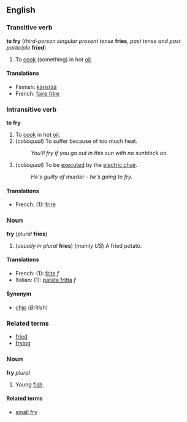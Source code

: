 ==English==
===Transitive verb===
'''to fry''' (''third-person singular present tense'' '''fries''', ''past tense and past participle'' '''fried''')

#To [[cook]] (something) in hot [[oil]].

====Translations====
*Finnish: [[käristää]]
*French: [[faire frire]]

===Intransitive verb===
'''to fry'''
#To [[cook]] in hot [[oil]].
#(''colloquial'') To suffer because of too much heat.
#:''You'll fry if you go out in this sun with no sunblock on.''
#(''colloquial'') To be [[execute]]d by the [[electric chair]].
#:''He's guilty of murder - he's going to fry.''

====Translations====
*French: (1): [[frire]]

===Noun===
'''fry''' (''plural'' '''fries''')

#(''usually in plural'' '''fries''') (''mainly US'') A fried potato.

====Translations====
*French: (1): [[frite]] ''f''
*Italian: (1): [[patata fritta]] ''f''

====Synonym====
*[[chip]] (''British'')

===Related terms===
*[[fried]] <!--adjective-->
*[[frying]] <!--noun-->

<!--different etymology-->
===Noun===
'''fry''' ''plural''

#Young [[fish]].

====Related terms====
*[[small fry]]